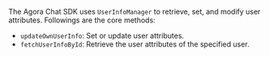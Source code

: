 <PlatformWrapper platform="ios">

The Agora Chat SDK uses `UserInfoManager` to retrieve, set, and modify user attributes. Followings are the core methods:
- `updateOwnUserInfo`: Set or update user attributes.
- `fetchUserInfoById`: Retrieve the user attributes of the specified user.

</PlatformWrapper>